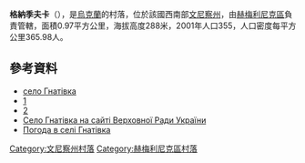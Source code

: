 {{coord|49|46|11|N|27|59|56|E|scale:30000|display=title}}

'''格納季夫卡'''（{{lang-uk|Гнатівка}}），是[[烏克蘭|烏克蘭]]的村落，位於該國西南部[[文尼察州|文尼察州]]，由[[赫梅利尼克區|赫梅利尼克區]]負責管轄，面積0.97平方公里，海拔高度288米，2001年人口355，人口密度每平方公里365.98人。

==參考資料==
* [http://w1.c1.rada.gov.ua/pls/z7503/A005?rdat1=01.05.2014&rf7571=3280 село Гнатівка]
*[http://www.myslenedrevo.com.ua/studies/xramypod/72khmilnyk.html] {{Wayback|url=http://www.myslenedrevo.com.ua/studies/xramypod/72khmilnyk.html |date=20181017163212 }}
*[http://www.zamky.com.ua/istoriya/arheologiya-ta-starodavnya-istoriya-hmelnytskogo-rajonu/#i-7] {{Wayback|url=http://www.zamky.com.ua/istoriya/arheologiya-ta-starodavnya-istoriya-hmelnytskogo-rajonu/#i-7 |date=20210115203540 }}
* [http://w1.c1.rada.gov.ua/pls/z7503/A005?rdat1=01.05.2014&rf7571=3280 Село Гнатівка на сайті Верховної Ради України]
* [http://weather.in.ua/ua/vinnickaja/5276 Погода в селі Гнатівка] {{Wayback|url=http://weather.in.ua/ua/vinnickaja/5276 |date=20160305200519 }}

[[Category:文尼察州村落|Category:文尼察州村落]]
[[Category:赫梅利尼克區村落|Category:赫梅利尼克區村落]]


{{Vinnytsia-geo-stub}}
